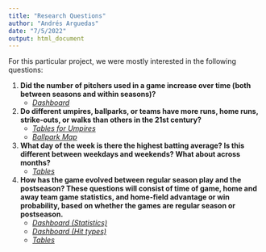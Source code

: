 ```yaml
---
title: "Research Questions"
author: "Andrés Arguedas"
date: "7/5/2022"
output: html_document
---
```


For this particular project, we were mostly interested in the following questions:

1. **Did the number of pitchers used in a game increase over time (both between seasons and within seasons)?**
    - [*Dashboard*](/dashboard/q1_flexdashboard.html)
2. **Do different umpires, ballparks, or teams have more runs, home runs, strike-outs, or walks than others in the 21st century?**
    - [*Tables for Umpires*](/tables/umpire_tables/) 
    - [*Ballpark Map*](/map/ballpark-map/)
3. **What day of the week is there the highest batting average? Is this different between weekdays and weekends? What about across months?**
    - [*Tables*](/tables/wday_month_stats/)
4. **How has the game evolved between regular season play and the postseason? These questions will consist of time of game, home and away team game statistics, and home-field advantage or win probability, based on whether the games are regular season or postseason.**
    - [*Dashboard (Statistics)*](/dashboard/postdashboard.html)
    - [*Dashboard (Hit types)*](/dashboard/hitdashboard.html)
    - [*Tables*](/tables/team_tables/)